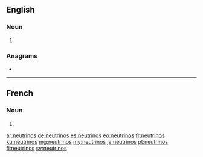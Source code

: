{{also|Neutrinos}}
==English==

===Noun===
{{head|en|noun plural form}}

# {{plural of|neutrino|lang=en}}

===Anagrams===
* {{l|en|sneutrino}}

----

==French==

===Noun===
{{head|fr|noun plural form|g=?}}

# {{plural of|neutrino|lang=fr}}

[[ar:neutrinos]]
[[de:neutrinos]]
[[es:neutrinos]]
[[eo:neutrinos]]
[[fr:neutrinos]]
[[ku:neutrinos]]
[[mg:neutrinos]]
[[my:neutrinos]]
[[ja:neutrinos]]
[[pt:neutrinos]]
[[fi:neutrinos]]
[[sv:neutrinos]]